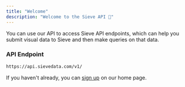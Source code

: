 ```yaml
---
title: "Welcome"
description: "Welcome to the Sieve API 👋"
---
```


You can use our API to access Sieve API endpoints, which can help you submit visual data to Sieve and then make queries on that data.

### API Endpoint

```bash
https://api.sievedata.com/v1/
```

If you haven't already, you can [sign up](https://www.sievedata.com/) on our home page.